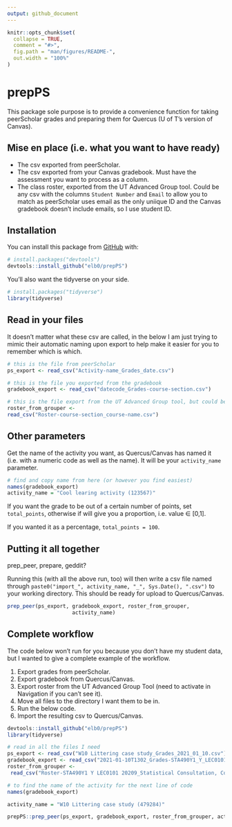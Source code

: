 ```yaml
---
output: github_document
---
```


<!-- README.md is generated from README.Rmd. Please edit that file -->

```r
knitr::opts_chunk$set(
  collapse = TRUE,
  comment = "#>",
  fig.path = "man/figures/README-",
  out.width = "100%"
) 
```

# prepPS

This package sole purpose is to provide a convenience function for taking peerScholar grades and preparing them for Quercus (U of T's version of Canvas).

## Mise en place (i.e. what you want to have ready)

- The csv exported from peerScholar. 
- The csv exported from your Canvas gradebook. Must have the assessment you want to process as a column.
- The class roster, exported from the UT Advanced Group tool. Could be any csv with the columns `Student Number` and `Email` to allow you to match as peerScholar uses email as the only uniique ID and the Canvas gradebook doesn't include emails, so I use student ID.

## Installation

You can install this package from [GitHub](https://github.com/) with:

``` r
# install.packages("devtools")
devtools::install_github("elb0/prepPS")
```

You'll also want the tidyverse on your side.

``` r
# install.packages("tidyverse")
library(tidyverse)
```

## Read in your files

It doesn't matter what these csv are called, in the below I am just trying to mimic their automatic naming upon export to help make it easier for you to remember which is which.

```r
# this is the file from peerScholar
ps_export <- read_csv("Activity-name_Grades_date.csv") 

# this is the file you exported from the gradebook
gradebook_export <- read_csv("datecode_Grades-course-section.csv") 

# this is the file export from the UT Advanced Group tool, but could be any file with the colums "Student Number" and "Email"
roster_from_grouper <- 
read_csv("Roster-course-section_course-name.csv") 
```

## Other parameters

Get the name of the activity you want, as Quercus/Canvas has named it (i.e. with a numeric code as well as the name). It will be your `activity_name` parameter.

``` r
# find and copy name from here (or however you find easiest)
names(gradebook_export)
activity_name = "Cool learing activity (123567)"
````

If you want the grade to be out of a certain number of points, set `total_points`, otherwise if will give you a proportion, i.e. value $\in$ [0,1].

If you wanted it as a percentage, `total_points = 100`.

## Putting it all together

prep_peer, prepare, geddit?

Running this (with all the above run, too) will then write a csv file named through `paste0("import_", activity_name, "_", Sys.Date(), ".csv")` to your working directory. This should be ready for upload to Quercus/Canvas.

``` r
prep_peer(ps_export, gradebook_export, roster_from_grouper,
                     activity_name)
```

## Complete workflow
The code below won't run for you because you don't have my student data, but I wanted to give a complete example of the workflow.

1. Export grades from peerScholar.
2. Export gradebook from Quercus/Canvas.
3. Export roster from the UT Advanced Group Tool (need to activate in Navigation if you can't see it).
4. Move all files to the directory I want them to be in.
5. Run the below code.
6. Import the resulting csv to Quercus/Canvas.

``` r
devtools::install_github("elb0/prepPS")
library(tidyverse)

# read in all the files I need
ps_export <- read_csv("W10 Littering case study_Grades_2021_01_10.csv")
gradebook_export <- read_csv("2021-01-10T1302_Grades-STA490Y1_Y_LEC0101.csv")
roster_from_grouper <-
 read_csv("Roster-STA490Y1 Y LEC0101 20209_Statistical Consultation, Communication, and Collaboration (formerly STA490H1).csv")

# to find the name of the activity for the next line of code
names(gradebook_export)

activity_name = "W10 Littering case study (479284)"

prepPS::prep_peer(ps_export, gradebook_export, roster_from_grouper, activity_name)
```
